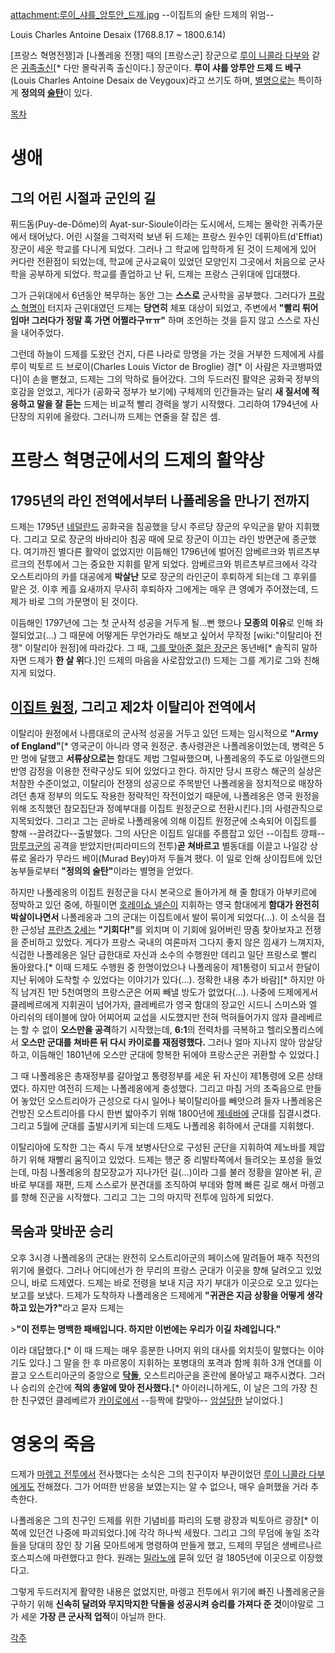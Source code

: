 attachment:루이_샤를_앙투안_드제.jpg
--이집트의 술탄 드제의 위엄--

Louis Charles Antoine Desaix (1768.8.17 ~ 1800.6.14)

[프랑스 혁명전쟁]과 [나폴레옹 전쟁] 때의 [프랑스군] 장군으로 [[루이 니콜라 다부]]와 같은 [[귀족]]출신[* 다만 몰락귀족 출신이다.] 장군이다. '''루이 샤를 앙투안 드제 드 베구'''(Louis Charles Antoine Desaix de Veygoux)라고 쓰기도 하며, [[별명]]으로는 특이하게 '''정의의 [[술탄]]'''이 있다.

[[목차]]
= 생애 =
== 그의 어린 시절과 군인의 길 ==
퓌드돔(Puy-de-Dôme)의 Ayat-sur-Sioule이라는 도시에서, 드제는 몰락한 귀족가문에서 태어났다. 어린 시절을 그럭저럭 보낸 뒤 드제는 프랑스 원수인 데퓌아트(d'Effiat) 장군이 세운 학교를 다니게 되었다. 그러나 그 학교에 입학하게 된 것이 드제에게 있어 커다란 전환점이 되었는데, 학교에 군사교육이 있었던 모양인지 그곳에서 처음으로 군사학을 공부하게 되었다. 학교를 졸업하고 난 뒤, 드제는 프랑스 근위대에 입대했다.

그가 근위대에서 6년동안 복무하는 동안 그는 '''스스로''' 군사학을 공부했다. 그러다가 [[프랑스 혁명]]이 터지자 근위대였던 드제는 '''당연히''' 체포 대상이 되었고, 주변에서 '''"빨리 튀어 임마! 그러다가 정말 훅 가면 어쩔라구ㅠㅠ"''' 하며 조언하는 것을 듣지 않고 스스로 자신을 내어주었다.

그런데 하늘이 드제를 도왔던 건지, 다른 나라로 망명을 가는 것을 거부한 드제에게 샤를 루이 빅토르 드 브로이(Charles Louis Victor de Broglie) 경[* 이 사람은 자코뱅파였다]이 손을 뻗쳤고, 드제는 그의 막하로 들어갔다. 그의 두드러진 활약은 공화국 정부의 호감을 얻었고, 게다가 (공화국 정부가 보기에) 구체제의 인간들과는 달리 '''새 질서에 적응하고 말을 잘 듣는''' 드제는 비교적 빨리 경력을 쌓기 시작했다. 그리하여 1794년에 사단장의 지위에 올랐다. 그러니까 드제는 연줄을 잘 잡은 셈.

= 프랑스 혁명군에서의 드제의 활약상 =
== 1795년의 라인 전역에서부터 나폴레옹을 만나기 전까지 ==
드제는 1795년 [[네덜란드]] 공화국을 침공했을 당시 주르당 장군의 우익군을 맡아 지휘했다. 그리고 모로 장군의 바바리아 침공 때에 모로 장군이 이끄는 라인 방면군에 종군했다. 여기까진 별다른 활약이 없었지만 이듬해인 1796년에 벌어진 암베르크와 뷔르츠부르크의 전투에서 그는 중요한 지휘를 맡게 되었다. 암베르크와 뷔르츠부르크에서 각각 오스트리아의 카를 대공에게 '''박살난''' 모로 장군의 라인군이 후퇴하게 되는데 그 후위를 맡은 것. 이후 케흘 요새까지 무사히 후퇴하자 그에게는 매우 큰 영예가 주어졌는데, 드제가 바로 그의 가문명이 된 것이다.

이듬해인 1797년에 그는 첫 군사적 성공을 거두게 될...뻔 했으나 '''모종의 이유'''로 인해 좌절되었고(…) 그 때문에 어떻게든 무언가라도 해보고 싶어서 무작정 [wiki:"이탈리아 전쟁" 이탈리아 원정]에 따라갔다. 그 때, [[나폴레옹 보나파르트|그를 맞아준 젊은 장군]]은 동년배[* 솔직히 말하자면 드제가 '''한 살 위'''다.]인 드제의 마음을 사로잡았고(!) 드제는 그를 계기로 그와 친해지게 되었다.

== [[이집트 원정]], 그리고 제2차 이탈리아 전역에서 ==
이탈리아 원정에서 나름대로의 군사적 성공을 거두고 있던 드제는 임시적으로 '''"Army of England"'''[* 영국군이 아니라 영국 원정군. 총사령관은 나폴레옹이었는데, 병력은 5만 명에 달했고 '''서류상으로는''' 함대도 제법 그럴싸했으며, 나폴레옹의 주도로 아일랜드의 반영 감정을 이용한 전략구상도 되어 있었다고 한다. 하지만 당시 프랑스 해군의 실상은 처참한 수준이었고, 이탈리아 전쟁의 성공으로 주목받던 나폴레옹을 정치적으로 매장하려던 총재 정부의 의도도 작용한 정략적인 작전이었기 때문에, 나폴레옹은 영국 원정을 위해 조직했던 참모집단과 정예부대를 이집트 원정군으로 전환시킨다.]의 사령관직으로 지목되었다. 그리고 그는 곧바로 나폴레옹에 의해 이집트 원정군에 소속되어 이집트를 향해 --끌려갔다--출발했다. 그의 사단은 이집트 일대를 주름잡고 있던 --이집트 깡패--[[맘루크]]군의 공격을 받았지만(피라미드의 전투)'''곧 쳐바르고''' 별동대를 이끌고 나일강 상류로 올라가 무라드 베이(Murad Bey)마저 두들겨 팼다. 이 일로 인해 상이집트에 있던 농부들로부터 '''"정의의 술탄"'''이라는 별명을 얻었다.

하지만 나폴레옹의 이집트 원정군을 다시 본국으로 돌아가게 해 줄 함대가 아부키르에 정박하고 있던 중에, 하필이면 [[호레이쇼 넬슨]]이 지휘하는 영국 함대에게 '''함대가 완전히 박살이나면서''' 나폴레옹과 그의 군대는 이집트에서 발이 묶이게 되었다(…). 이 소식을 접한 근성남 [[프란츠 2세]]는 '''"기회다!"'''를 외치며 이 기회에 잃어버린 땅좀 찾아보자고 전쟁을 준비하고 있었다. 게다가 프랑스 국내의 여론마저 그다지 좋지 않은 낌새가 느껴지자, 식겁한 나폴레옹은 일단 급한대로 자신과 소수의 수행원만 데리고 일단 프랑스로 빨리 돌아왔다.[* 이때 드제도 수행원 중 한명이었으나 나폴레옹이 제1통령이 되고서 한달이 지난 뒤에야 도착할 수 있었다는 이야기가 있다(…). 정확한 내용 추가 바람][* 하지만 아직 남겨진 1만 5천여명의 프랑스군은 어찌 빼낼 방도가 없었다(…). 나중에 드제에게서 클레베르에게 지휘권이 넘어가자, 클레베르가 영국 함대의 장교인 시드니 스미스와 엘 아리쉬의 테이블에 앉아 어찌어찌 교섭을 시도했지만 전혀 먹혀들어가지 않자 클레베르는 할 수 없이 '''오스만을 공격'''하기 시작했는데, '''6:1'''의 전력차를 극복하고 헬리오폴리스에서 '''오스만 군대를 쳐바른 뒤 다시 카이로를 재점령했다.''' 그러나 얼마 지나지 않아 암살당하고, 이듬해인 1801년에 오스만 군대에 항복한 뒤에야 프랑스군은 귀환할 수 있었다.]

그 때 나폴레옹은 총재정부를 갈아엎고 통령정부를 세운 뒤 자신이 제1통령에 오른 상태였다. 하지만 여전히 드제는 나폴레옹에게 충성했다. 그리고 마침 거의 초죽음으로 만들어 놓았던 오스트리아가 근성으로 다시 일어나 북이탈리아를 빼앗으려 들자 나폴레옹은 건방진 오스트리아를 다시 한번 밟아주기 위해 1800년에 [[제네바]]에 군대를 집결시켰다. 그리고 5월에 군대를 출발시키게 되는데 드제도 나폴레옹 휘하에서 군대를 지휘했다.

이탈리아에 도착한 그는 즉시 두개 보병사단으로 구성된 군단을 지휘하여 제노바를 제압하기 위해 재빨리 움직이고 있었다. 드제는 행군 중 리발타쪽에서 들려오는 포성을 들었는데, 마침 나폴레옹의 참모장교가 지나가던 길(…)이라 그를 불러 정황을 알아본 뒤, 곧바로 부대를 재편, 드제 스스로가 분견대를 조직하여 부데와 함께 빠른 길로 해서 마렝고를 향해 진군을 시작했다. 그리고 그는 그의 마지막 전투에 임하게 되었다.

== 목숨과 맞바꾼 승리 ==
오후 3시경 나폴레옹의 군대는 완전히 오스트리아군의 페이스에 말려들어 패주 직전의 위기에 몰렸다. 그러나 어디에선가 한 무리의 프랑스 군대가 이곳을 향해 달려오고 있었으니, 바로 드제였다. 드제는 바로 전령을 보내 지금 자기 부대가 이곳으로 오고 있다는 보고를 보냈다. 드제가 도착하자 나폴레옹은 드제에게 '''"귀관은 지금 상황을 어떻게 생각하고 있는가?"'''라고 묻자 드제는

>'''"이 전투는 명백한 패배입니다. 하지만 이번에는 우리가 이길 차례입니다."'''

이라 대답했다.[* 이 때 드제는 매우 흥분한 나머지 위의 대사를 외치듯이 말했다는 이야기도 있다.] 그 말을 한 후 마르몽이 지휘하는 포병대의 포격과 함께 휘하 3개 연대를 이끌고 오스트리아군의 중앙으로 '''[[닥돌]]''', 오스트리아군을 혼란에 몰아넣고 패주시켰다. 그러나 승리의 순간에 '''적의 총알에 맞아 전사했다.'''[* 아이러니하게도, 이 날은 그의 가장 친한 친구였던 클레베르가 [[카이로]]에서 --등짝에 칼맞아-- [[암살]]당한 날이었다.]

= 영웅의 죽음 =
드제가 [[마렝고 전투]]에서 전사했다는 소식은 그의 친구이자 부관이었던 [[루이 니콜라 다부]]에게도 전해졌다. 그가 어떠한 반응을 보였는지는 알 수 없으나, 매우 슬퍼했을 거라 추측한다.

나폴레옹은 그의 친구인 드제를 위한 기념비를 파리의 도팽 광장과 빅토아르 광장[* 이쪽에 있던건 나중에 파괴되었다.]에 각각 하나씩 세웠다. 그리고 그의 무덤에 놓일 조각들을 당대의 장인 장 기욤 모아트에게 명령하여 만들게 했고, 드제의 무덤은 생베르나르 호스피스에 마련했다고 한다. 원래는 [[밀라노]]에 묻혀 있던 걸 1805년에 이곳으로 이장했다고.

그렇게 두드러지게 활약한 내용은 없었지만, 마렝고 전투에서 위기에 빠진 나폴레옹군을 구하기 위해 '''신속히 달려와 무지막지한 닥돌을 성공시켜 승리를 가져다 준 것'''이야말로 그가 세운 '''가장 큰 군사적 업적'''이 아닐까 한다.

[[각주]]

